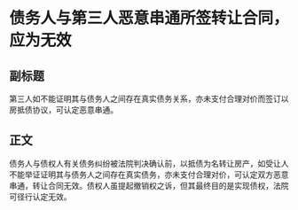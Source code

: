 # 债务人与第三人恶意串通所签转让合同，应为无效
## 副标题
第三人如不能证明其与债务人之间存在真实债务关系，亦未支付合理对价而签订以房抵债协议，可认定恶意串通。
## 正文
债务人与债权人有关债务纠纷被法院判决确认前，以抵债为名转让房产，如受让人不能举证证明其与债务人之间存在真实债务，亦未支付合理对价，可认定双方恶意串通，转让合同无效。债权人虽提起撤销权之诉，但其最终目的是实现债权，法院可径行认定无效。